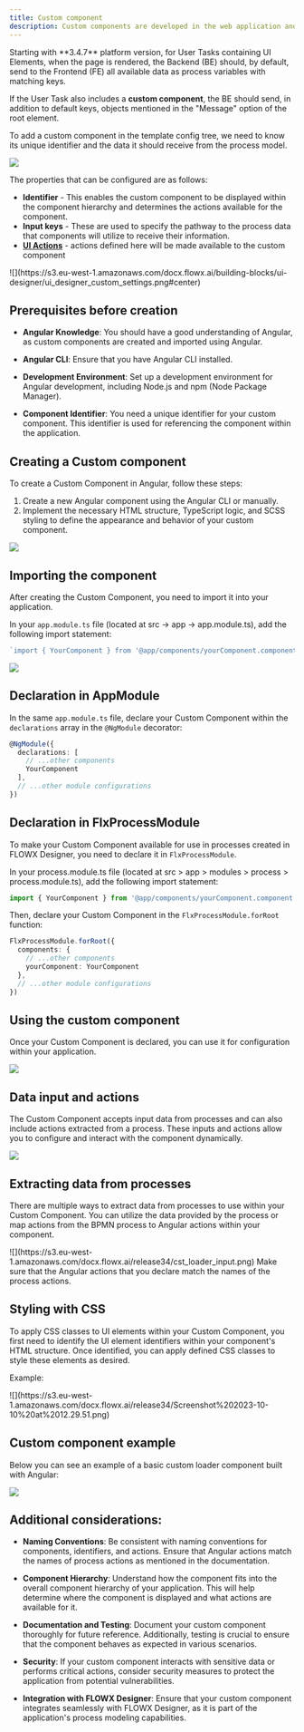 ```yaml
---
title: Custom component
description: Custom components are developed in the web application and referenced here by component identifier. This will dictate where the component is displayed in the component hierarchy and what actions are available for the component.
---
```


<Warning>
Starting with **3.4.7** platform version, for User Tasks containing UI Elements, when the page is rendered, the Backend (BE) should, by default, send to the Frontend (FE) all available data as process variables with matching keys.

If the User Task also includes a **custom component**, the BE should send, in addition to default keys, objects mentioned in the "Message" option of the root element.
</Warning>

To add a custom component in the template config tree, we need to know its unique identifier and the data it should receive from the process model.

![](https://s3.eu-west-1.amazonaws.com/docx.flowx.ai/building-blocks/ui-designer/ui_designer_custom.png)

The properties that can be configured are as follows:

* **Identifier** - This enables the custom component to be displayed within the component hierarchy and determines the actions available for the component.
* **Input keys** - These are used to specify the pathway to the process data that components will utilize to receive their information.
* [**UI Actions**](../../ui-actions) - actions defined here will be made available to the custom component

<Frame>
![](https://s3.eu-west-1.amazonaws.com/docx.flowx.ai/building-blocks/ui-designer/ui_designer_custom_settings.png#center)
</Frame>

## Prerequisites before creation

* **Angular Knowledge**: You should have a good understanding of Angular, as custom components are created and imported using Angular.

* **Angular CLI**: Ensure that you have Angular CLI installed.

* **Development Environment**: Set up a development environment for Angular development, including Node.js and npm (Node Package Manager).

* **Component Identifier**: You need a unique identifier for your custom component. This identifier is used for referencing the component within the application.

## Creating a Custom component

To create a Custom Component in Angular, follow these steps:

1. Create a new Angular component using the Angular CLI or manually.
2. Implement the necessary HTML structure, TypeScript logic, and SCSS styling to define the appearance and behavior of your custom component.

![](https://s3.eu-west-1.amazonaws.com/docx.flowx.ai/release34/loader_comp.png)

## Importing the component

After creating the Custom Component, you need to import it into your application.

In your `app.module.ts` file (located at src → app → app.module.ts), add the following import statement:

```ts
`import { YourComponent } from '@app/components/yourComponent.component'`
```

![](https://s3.eu-west-1.amazonaws.com/docx.flowx.ai/release34/import_cus.gif)

## Declaration in AppModule

In the same `app.module.ts` file, declare your Custom Component within the `declarations` array in the `@NgModule` decorator:

```ts
@NgModule({
  declarations: [
    // ...other components
    YourComponent
  ],
  // ...other module configurations
})

```

## Declaration in FlxProcessModule

To make your Custom Component available for use in processes created in FLOWX Designer, you need to declare it in `FlxProcessModule`.

In your process.module.ts file (located at src > app > modules > process > process.module.ts), add the following import statement:

```ts
import { YourComponent } from '@app/components/yourComponent.component';
```

Then, declare your Custom Component in the `FlxProcessModule.forRoot` function:

```ts
FlxProcessModule.forRoot({
  components: {
    // ...other components
    yourComponent: YourComponent
  },
  // ...other module configurations
})
```

## Using the custom component

Once your Custom Component is declared, you can use it for configuration within your application. 

![](https://s3.eu-west-1.amazonaws.com/docx.flowx.ai/release34/loader_component.gif)

## Data input and actions

The Custom Component accepts input data from processes and can also include actions extracted from a process. These inputs and actions allow you to configure and interact with the component dynamically.

![](https://s3.eu-west-1.amazonaws.com/docx.flowx.ai/release34/cst_input_data.png)

## Extracting data from processes

There are multiple ways to extract data from processes to use within your Custom Component. You can utilize the data provided by the process or map actions from the BPMN process to Angular actions within your component.

<Frame>
![](https://s3.eu-west-1.amazonaws.com/docx.flowx.ai/release34/cst_loader_input.png)
</Frame>

<Warning>
Make sure that the Angular actions that you declare match the names of the process actions.
</Warning>

## Styling with CSS

To apply CSS classes to UI elements within your Custom Component, you first need to identify the UI element identifiers within your component's HTML structure. Once identified, you can apply defined CSS classes to style these elements as desired.

Example:

<Frame>
![](https://s3.eu-west-1.amazonaws.com/docx.flowx.ai/release34/Screenshot%202023-10-10%20at%2012.29.51.png)
</Frame>

## Custom component example

Below you can see an example of a basic custom loader component built with Angular:

![](https://s3.eu-west-1.amazonaws.com/docx.flowx.ai/release34/2023-10-10%2012.01.58.gif)

## Additional considerations:

* **Naming Conventions**: Be consistent with naming conventions for components, identifiers, and actions. Ensure that Angular actions match the names of process actions as mentioned in the documentation.

* **Component Hierarchy**: Understand how the component fits into the overall component hierarchy of your application. This will help determine where the component is displayed and what actions are available for it.

* **Documentation and Testing**: Document your custom component thoroughly for future reference. Additionally, testing is crucial to ensure that the component behaves as expected in various scenarios.

* **Security**: If your custom component interacts with sensitive data or performs critical actions, consider security measures to protect the application from potential vulnerabilities.

* **Integration with FLOWX Designer**: Ensure that your custom component integrates seamlessly with FLOWX Designer, as it is part of the application's process modeling capabilities.
